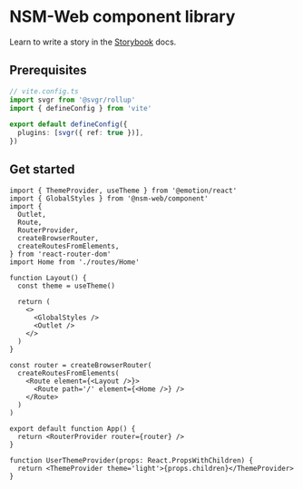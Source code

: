 
<Meta title='Introduction' />

# NSM-Web component library

Learn to write a story in the [Storybook](https://storybook.js.org/docs/react/writing-stories/introduction) docs.

## Prerequisites

```typescript
// vite.config.ts
import svgr from '@svgr/rollup'
import { defineConfig } from 'vite'

export default defineConfig({
  plugins: [svgr({ ref: true })],
})
```

## Get started

```tsx
import { ThemeProvider, useTheme } from '@emotion/react'
import { GlobalStyles } from '@nsm-web/component'
import {
  Outlet,
  Route,
  RouterProvider,
  createBrowserRouter,
  createRoutesFromElements,
} from 'react-router-dom'
import Home from './routes/Home'

function Layout() {
  const theme = useTheme()

  return (
    <>
      <GlobalStyles />
      <Outlet />
    </>
  )
}

const router = createBrowserRouter(
  createRoutesFromElements(
    <Route element={<Layout />}>
      <Route path='/' element={<Home />} />
    </Route>
  )
)

export default function App() {
  return <RouterProvider router={router} />
}

function UserThemeProvider(props: React.PropsWithChildren) {
  return <ThemeProvider theme='light'>{props.children}</ThemeProvider>
}
```
